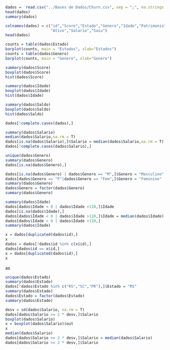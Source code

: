 ```r
dados =  read.csv("../Bases de Dados/Churn.csv", sep = ";", na.strings = "", stringsAsFactors = T)
head(dados)
summary(dados)
```

```r
colnames(dados) = c("id","Score","Estado","Genero","Idade","Patrimonio","Saldo","Produtos","TemCartCredito",
                    "Ativo","Salario","Saiu")
head(dados)
```

```r
counts = table(dados$Estado)
barplot(counts, main = "Estados", xlab="Estados")
counts = table(dados$Genero)
barplot(counts, main = "Genero", xlab="Genero")
```

```r
summary(dados$Score)
boxplot(dados$Score)
hist(dados$Score)
```

```r
summary(dados$Idade)
boxplot(dados$Idade)
hist(dados$Idade)
```

```r
summary(dados$Saldo)
boxplot(dados$Saldo)
hist(dados$Saldo)
```

```r
dados[!complete.cases(dados),]
```

```r
summary(dados$Salario)
median(dados$Salario,na.rm = T)
dados[is.na(dados$Salario),]$Salario = median(dados$Salario,na.rm = T)
dados[!complete.cases(dados$Salario),]
```

```r
unique(dados$Genero)
summary(dados$Genero)
dados[is.na(dados$Genero),]
```

```r
dados[is.na(dados$Genero) | dados$Genero == "M",]$Genero = "Masculino"
dados[dados$Genero == "F"|dados$Genero == "Fem",]$Genero = "Feminino"
summary(dados$Genero)
dados$Genero = factor(dados$Genero)
summary(dados$Genero)
```

```r
summary(dados$Idade)
dados[dados$Idade < 0 | dados$Idade >110,]$Idade
dados[is.na(dados$Idade),]
dados[dados$Idade < 0 | dados$Idade >110,]$Idade = median(dados$Idade)
dados[dados$Idade < 0 | dados$Idade >110,]
summary(dados$Idade)
```

```r
x = dados[duplicated(dados$id),]
x
dados = dados[!dados$id %in% c(x$id),]
dados[dados$id == x$id,]
x = dados[duplicated(dados$id),]
x
```
as
```r
unique(dados$Estado)
summary(dados$Estado)
dados[!dados$Estado %in% c("RS","SC","PR"),]$Estado = "RS"
summary(dados$Estado)
dados$Estado = factor(dados$Estado)
summary(dados$Estado)
```

```r
desv = sd(dados$Salario, na.rm = T)
dados[dados$Salario >= 2 * desv,]$Salario
boxplot(dados$Salario)
x = boxplot(dados$Salario)$out
x
median(dados$Salario)
dados[dados$Salario >= 2 * desv,]$Salario = median(dados$Salario)
dados[dados$Salario >= 2 * desv,]$Salario
```